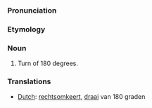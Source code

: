 ===Pronunciation===

===Etymology===

===Noun===
#Turn of 180 degrees.

===Translations===
*[[Dutch]]: [[rechtsomkeert]], [[draai]] van 180 graden